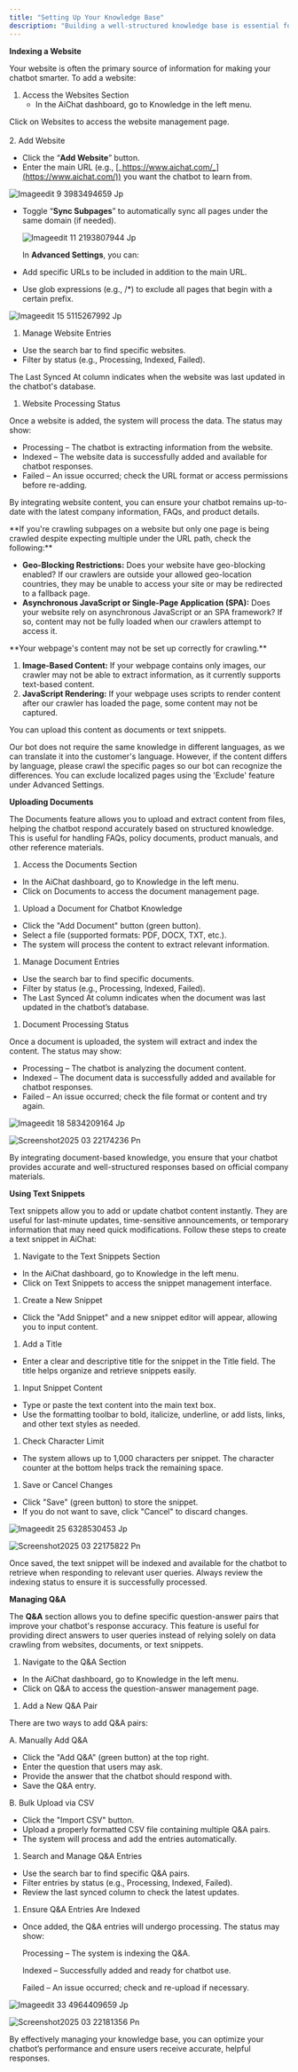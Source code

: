 ```yaml
---
title: "Setting Up Your Knowledge Base"
description: "Building a well-structured knowledge base is essential for your chatbot, as it serves as the central repository of information for your company or organization. Ensure that all content is clear, readable, and comprehensive so the chatbot can accurately understand user inquiries and provide relevant responses. Our platform supports data indexing from websites, PDFs, text snippets, and Q&A to enhance your chatbot’s intelligence."
---
```


**Indexing a Website**

Your website is often the primary source of information for making your chatbot smarter. To add a website:

1. Access the Websites Section
   - In the AiChat dashboard, go to Knowledge in the left menu.

Click on Websites to access the website management page.\
\
2. Add Website

- Click the “**Add Website**” button.
- Enter the main URL (e.g., [_https://www.aichat.com/_](https://www.aichat.com/)) you want the chatbot to learn from.

![Imageedit 9 3983494659 Jp](/images/imageedit_9_3983494659.jpg)

- Toggle “**Sync Subpages**” to automatically sync all pages under the same domain (if needed).

  ![Imageedit 11 2193807944 Jp](/images/imageedit_11_2193807944.jpg)

  In **Advanced Settings**, you can:
- Add specific URLs to be included in addition to the main URL.
- Use glob expressions (e.g., /\*) to exclude all pages that begin with a certain prefix.

![Imageedit 15 5115267992 Jp](/images/imageedit_15_5115267992.jpg)

1. Manage Website Entries

- Use the search bar to find specific websites.
- Filter by status (e.g., Processing, Indexed, Failed).

The Last Synced At column indicates when the website was last updated in the chatbot's database.

1. Website Processing Status

Once a website is added, the system will process the data. The status may show:

- Processing – The chatbot is extracting information from the website.
- Indexed – The website data is successfully added and available for chatbot responses.
- Failed – An issue occurred; check the URL format or access permissions before re-adding.

By integrating website content, you can ensure your chatbot remains up-to-date with the latest company information, FAQs, and product details.

<Accordion title="My sub-pages are not crawled" icon="sparkles">
  **If you're crawling subpages on a website but only one page is being crawled despite expecting multiple under the URL path, check the following:**

  - **Geo-Blocking Restrictions:** Does your website have geo-blocking enabled? If our crawlers are outside your allowed geo-location countries, they may be unable to access your site or may be redirected to a fallback page.
  - **Asynchronous JavaScript or Single-Page Application (SPA):** Does your website rely on asynchronous JavaScript or an SPA framework? If so, content may not be fully loaded when our crawlers attempt to access it.
</Accordion>

<Accordion title="The bot is not responding with knowledge from crawled pages" icon="sparkles">
  **Your webpage's content may not be set up correctly for crawling.**

  1. **Image-Based Content:** If your webpage contains only images, our crawler may not be able to extract information, as it currently supports text-based content.
  2. **JavaScript Rendering:** If your webpage uses scripts to render content after our crawler has loaded the page, some content may not be captured.

  You can upload this content as documents or text snippets.
</Accordion>

<Accordion title="Do I need to crawl pages that are localised to different languages?" icon="sparkles">
  Our bot does not require the same knowledge in different languages, as we can translate it into the customer's language. However, if the content differs by language, please crawl the specific pages so our bot can recognize the differences. You can exclude localized pages using the 'Exclude' feature under Advanced Settings.
</Accordion>

**Uploading Documents**

The Documents feature allows you to upload and extract content from files, helping the chatbot respond accurately based on structured knowledge. This is useful for handling FAQs, policy documents, product manuals, and other reference materials.

1. Access the Documents Section

- In the AiChat dashboard, go to Knowledge in the left menu.
- Click on Documents to access the document management page.

1. Upload a Document for Chatbot Knowledge

- Click the "Add Document" button (green button).
- Select a file (supported formats: PDF, DOCX, TXT, etc.).
- The system will process the content to extract relevant information.

1. Manage Document Entries

- Use the search bar to find specific documents.
- Filter by status (e.g., Processing, Indexed, Failed).
- The Last Synced At column indicates when the document was last updated in the chatbot’s database.

1. Document Processing Status

Once a document is uploaded, the system will extract and index the content. The status may show:

- Processing – The chatbot is analyzing the document content.
- Indexed – The document data is successfully added and available for chatbot responses.
- Failed – An issue occurred; check the file format or content and try again.

![Imageedit 18 5834209164 Jp](/images/imageedit_18_5834209164.jpg)

![Screenshot2025 03 22174236 Pn](/images/Screenshot2025-03-22174236.png)

By integrating document-based knowledge, you ensure that your chatbot provides accurate and well-structured responses based on official company materials.

**Using Text Snippets**

Text snippets allow you to add or update chatbot content instantly. They are useful for last-minute updates, time-sensitive announcements, or temporary information that may need quick modifications. Follow these steps to create a text snippet in AiChat:

1. Navigate to the Text Snippets Section

- In the AiChat dashboard, go to Knowledge in the left menu.
- Click on Text Snippets to access the snippet management interface.

1. Create a New Snippet

- Click the "Add Snippet" and a new snippet editor will appear, allowing you to input content.

1. Add a Title

- Enter a clear and descriptive title for the snippet in the Title field. The title helps organize and retrieve snippets easily.

1. Input Snippet Content

- Type or paste the text content into the main text box.
- Use the formatting toolbar to bold, italicize, underline, or add lists, links, and other text styles as needed.

1. Check Character Limit

- The system allows up to 1,000 characters per snippet. The character counter at the bottom helps track the remaining space.

1. Save or Cancel Changes

- Click "Save" (green button) to store the snippet.
- If you do not want to save, click "Cancel" to discard changes.

![Imageedit 25 6328530453 Jp](/images/imageedit_25_6328530453.jpg)

![Screenshot2025 03 22175822 Pn](/images/Screenshot2025-03-22175822.png)

Once saved, the text snippet will be indexed and available for the chatbot to retrieve when responding to relevant user queries. Always review the indexing status to ensure it is successfully processed.

**Managing Q&A**

The **Q&A** section allows you to define specific question-answer pairs that improve your chatbot's response accuracy. This feature is useful for providing direct answers to user queries instead of relying solely on data crawling from websites, documents, or text snippets.

1. Navigate to the Q&A Section

- In the AiChat dashboard, go to Knowledge in the left menu.
- Click on Q&A to access the question-answer management page.

1. Add a New Q&A Pair

There are two ways to add Q&A pairs:

A. Manually Add Q&A

- Click the "Add Q&A" (green button) at the top right.
- Enter the question that users may ask.
- Provide the answer that the chatbot should respond with.
- Save the Q&A entry.

B. Bulk Upload via CSV

- Click the "Import CSV" button.
- Upload a properly formatted CSV file containing multiple Q&A pairs.
- The system will process and add the entries automatically.

1. Search and Manage Q&A Entries

- Use the search bar to find specific Q&A pairs.
- Filter entries by status (e.g., Processing, Indexed, Failed).
- Review the last synced column to check the latest updates.

1. Ensure Q&A Entries Are Indexed

- Once added, the Q&A entries will undergo processing. The status may show:

  Processing – The system is indexing the Q&A.

  Indexed – Successfully added and ready for chatbot use.

  Failed – An issue occurred; check and re-upload if necessary.

![Imageedit 33 4964409659 Jp](/images/imageedit_33_4964409659.jpg)

![Screenshot2025 03 22181356 Pn](/images/Screenshot2025-03-22181356.png)

By effectively managing your knowledge base, you can optimize your chatbot’s performance and ensure users receive accurate, helpful responses.